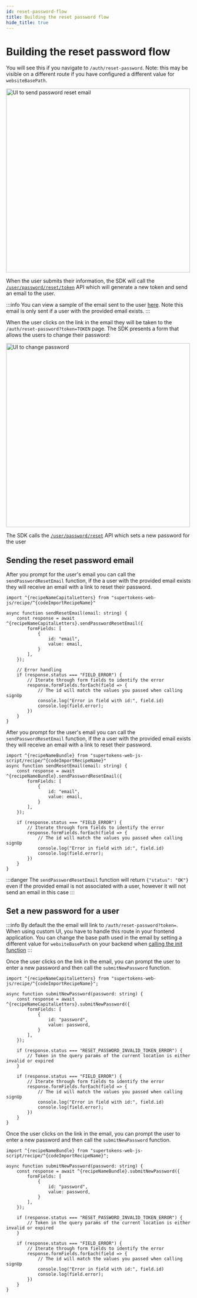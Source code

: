 ```yaml
---
id: reset-password-flow
title: Building the reset password flow
hide_title: true
---
```


<!-- COPY DOCS -->
<!-- ./thirdpartyemailpassword/common-customizations/reset-password/reset-password-flow.mdx -->


# Building the reset password flow

<PreBuiltOrCustomUISwitcher>

<PreBuiltUIContent>

<PreBuiltUITabs>

<TabItem value="reactjs">

You will see this if you navigate to `/auth/reset-password`. Note: this may be visible on a different route if you have configured a different value for `websiteBasePath`.
 
<img alt="UI to send password reset email" width="500px" src="/img/emailpassword/reset-password-enter-email.png" />

When the user submits their information, the SDK will call the [`/user/password/reset/token`](https://supertokens.com/docs/fdi#/ThirdPartyEmailPassword%20Recipe/thirdPartyEmailPasswordPasswordResetToken) API which will generate a new token and send an email to the user.

:::info
You can view a sample of the email sent to the user [here](../../common-customizations/reset-password/password-reset-email.mdx). Note this email is only sent if a user with the provided email exists.
:::

When the user clicks on the link in the email they will be taken to the `/auth/reset-password?token=TOKEN` page. The SDK presents a form that allows the users to change their password:

<img alt="UI to change password" width="500px" src="/img/emailpassword/reset-password-submit-new-password.png" />

The SDK calls the [`/user/password/reset`](https://supertokens.com/docs/fdi#/ThirdPartyEmailPassword%20Recipe/thirdPartyEmailPasswordPasswordReset) API which sets a new password for the user

</TabItem>

</PreBuiltUITabs>

</PreBuiltUIContent>

<CustomUIContent>

## Sending the reset password email

<CustomUITabs>

<TabItem value="web">

<FrontendWebSubTabs>

<TabItem value="npm">

After you prompt for the user's email you can call the `sendPasswordResetEmail` function, if the a user with the provided email exists they will receive an email with a link to reset their password.

```tsx
import ^{recipeNameCapitalLetters} from "supertokens-web-js/recipe/^{codeImportRecipeName}"

async function sendResetEmail(email: string) {
    const response = await ^{recipeNameCapitalLetters}.sendPasswordResetEmail({
        formFields: [
            {
                id: "email",
                value: email,
            }
        ],
    });

    // Error handling
    if (response.status === "FIELD_ERROR") {
        // Iterate through form fields to identify the error
        response.formFields.forEach(field => {
            // The id will match the values you passed when calling signUp
            console.log("Error in field with id:", field.id)
            console.log(field.error);
        })
    }
}
```

</TabItem>

<TabItem value="script">

After you prompt for the user's email you can call the `sendPasswordResetEmail` function, if the a user with the provided email exists they will receive an email with a link to reset their password.

```tsx
import ^{recipeNameBundle} from "supertokens-web-js-script/recipe/^{codeImportRecipeName}"
async function sendResetEmail(email: string) {
    const response = await ^{recipeNameBundle}.sendPasswordResetEmail({
        formFields: [
            {
                id: "email",
                value: email,
            }
        ],
    });

    if (response.status === "FIELD_ERROR") {
        // Iterate through form fields to identify the error
        response.formFields.forEach(field => {
            // The id will match the values you passed when calling signUp
            console.log("Error in field with id:", field.id)
            console.log(field.error);
        })
    }
}
```

</TabItem>

</FrontendWebSubTabs>

:::danger
The `sendPasswordResetEmail` function will return `{"status": "OK"}` even if the provided email is not associated with a user, however it will not send an email in this case
:::

</TabItem>
<TabItem value="mobile">

<FrontendMobileSubTabs>

</FrontendMobileSubTabs>

</TabItem>

</CustomUITabs>

## Set a new password for a user

:::info
By default the the email will link to `/auth/reset-password?token=`. When using custom UI, you have to handle this route in your frontend application. You can change the base path used in the email by setting a different value for `websiteBasePath` on your backend when [calling the init function](../../quick-setup/backend#2-initialise-supertokens)
:::

<CustomUITabs>

<TabItem value="web">

<FrontendWebSubTabs>

<TabItem value="npm">

Once the user clicks on the link in the email, you can prompt the user to enter a new password and then call the `submitNewPassword` function.

```tsx
import ^{recipeNameCapitalLetters} from "supertokens-web-js/recipe/^{codeImportRecipeName}";

async function submitNewPassword(password: string) {
    const response = await ^{recipeNameCapitalLetters}.submitNewPassword({
        formFields: [
            {
                id: "password",
                value: password,
            }
        ],
    });

    if (response.status === "RESET_PASSWORD_INVALID_TOKEN_ERROR") {
        // Token in the query params of the current location is either invalid or expired
    }

    if (response.status === "FIELD_ERROR") {
        // Iterate through form fields to identify the error
        response.formFields.forEach(field => {
            // The id will match the values you passed when calling signUp
            console.log("Error in field with id:", field.id)
            console.log(field.error);
        })
    }
}
```

</TabItem>

<TabItem value="script">

Once the user clicks on the link in the email, you can prompt the user to enter a new password and then call the `submitNewPassword` function.

```tsx
import ^{recipeNameBundle} from "supertokens-web-js-script/recipe/^{codeImportRecipeName}";

async function submitNewPassword(password: string) {
    const response = await ^{recipeNameBundle}.submitNewPassword({
        formFields: [
            {
                id: "password",
                value: password,
            }
        ],
    });

    if (response.status === "RESET_PASSWORD_INVALID_TOKEN_ERROR") {
        // Token in the query params of the current location is either invalid or expired
    }

    if (response.status === "FIELD_ERROR") {
        // Iterate through form fields to identify the error
        response.formFields.forEach(field => {
            // The id will match the values you passed when calling signUp
            console.log("Error in field with id:", field.id)
            console.log(field.error);
        })
    }
}
```

</TabItem>

</FrontendWebSubTabs>

</TabItem>
<TabItem value="mobile">

<FrontendMobileSubTabs>

</FrontendMobileSubTabs>

</TabItem>

</CustomUITabs>

</CustomUIContent>

</PreBuiltOrCustomUISwitcher>